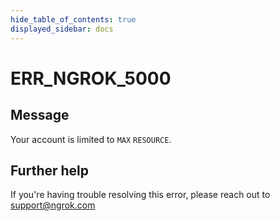 ```yaml
---
hide_table_of_contents: true
displayed_sidebar: docs
---
```



# ERR_NGROK_5000

## Message

Your account is limited to `MAX` `RESOURCE`.

<ErrorDetails error="err_ngrok_5000" />

## Further help

If you're having trouble resolving this error, please reach out to [support@ngrok.com](mailto:support@ngrok.com?subject=Help%20with%20ERR_NGROK_5000)

